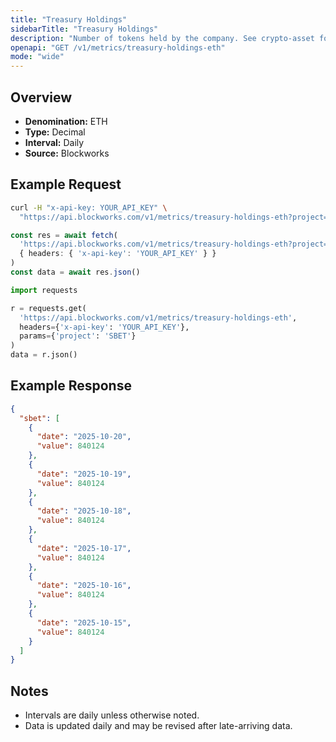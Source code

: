 ```yaml
---
title: "Treasury Holdings"
sidebarTitle: "Treasury Holdings"
description: "Number of tokens held by the company. See crypto-asset for asset indicator"
openapi: "GET /v1/metrics/treasury-holdings-eth"
mode: "wide"
---
```


## Overview

- **Denomination:** ETH
- **Type:** Decimal
- **Interval:** Daily
- **Source:** Blockworks

## Example Request

<CodeGroup>

```bash cURL
curl -H "x-api-key: YOUR_API_KEY" \
  "https://api.blockworks.com/v1/metrics/treasury-holdings-eth?project=SBET"
```

```typescript TypeScript
const res = await fetch(
  'https://api.blockworks.com/v1/metrics/treasury-holdings-eth?project=SBET',
  { headers: { 'x-api-key': 'YOUR_API_KEY' } }
)
const data = await res.json()
```

```python Python
import requests

r = requests.get(
  'https://api.blockworks.com/v1/metrics/treasury-holdings-eth',
  headers={'x-api-key': 'YOUR_API_KEY'},
  params={'project': 'SBET'}
)
data = r.json()
```

</CodeGroup>

## Example Response

```json
{
  "sbet": [
    {
      "date": "2025-10-20",
      "value": 840124
    },
    {
      "date": "2025-10-19",
      "value": 840124
    },
    {
      "date": "2025-10-18",
      "value": 840124
    },
    {
      "date": "2025-10-17",
      "value": 840124
    },
    {
      "date": "2025-10-16",
      "value": 840124
    },
    {
      "date": "2025-10-15",
      "value": 840124
    }
  ]
}
```

## Notes
- Intervals are daily unless otherwise noted.
- Data is updated daily and may be revised after late-arriving data.